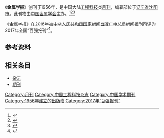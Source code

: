{{Infobox journal
| title         = 金属学报
| former_name   =
| frequency     = 月刊
| country       = [[中国大陆|中国大陆]]
| publisher     = [[中国金属学会|中国金属学会]]
| language = 
| native_title = Acta Metallurgica Sinica
| abbreviation = Acta Metall. Sin.
| discipline    = 工程科技
| impact        = 
| history =1956年起至今
| ISSN = 0412-1961
| CN            = 21-1139/TG
| CODEN         = CHSPA4
| website       = https://www.ams.org.cn/
}}
《'''金属学报'''》创刊于1956年，是中国大陆[[工程科技|工程科技]]类[[杂志#出版|月刊]]，编辑部位于[[辽宁省|辽宁省]][[沈阳市|沈阳市]]。此刊物由[[中国金属学会|中国金属学会]]主办。<ref name="知网1">{{Cite web|title=金属学报|url=https://navi.cnki.net/knavi/JournalDetail?pcode=CJFD&pykm=JSXB|accessdate=2021-02-02|work=navi.cnki.net|publisher=[[中国知网|中国知网]]}}</ref><ref name="维普1">{{Cite web|title=金属学报 - 维普中文期刊|url=http://www.cqvip.com/qikan/Detail.aspx?gch=91279X|accessdate=2021-02-02|author=|date=|format=|publisher=[[维普|维普]]|language=}}</ref><ref name="自我介绍">{{Cite web|title=金属学报的自我介绍|url=https://www.ams.org.cn/CN/column/column104.shtml|accessdate=2021-02-02|author=|date=|format=|publisher=|language=}}</ref>

《金属学报》在2018年被[[中华人民共和国国家新闻出版广电总局|中华人民共和国国家新闻出版广电总局]]新闻报刊司评为2017年全国“百强报刊”<ref>{{Cite web|title=2017年全国“百强报刊”推荐名单开始公示|url=http://www.ce.cn/culture/gd/201801/16/t20180116_27756145.shtml|accessdate=2021-02-10|author=赵新乐（中国新闻出版广电报）|date=2018-01-16|format=|work=www.ce.cn|publisher=[[中国经济网|中国经济网]]|language=|archive-date=2020-11-05|archive-url=https://web.archive.org/web/20201105014543/http://www.ce.cn/culture/gd/201801/16/t20180116_27756145.shtml|dead-url=no}}</ref>。
== 参考资料 ==
{{reflist|2}}

== 相关条目 ==

* [[杂志|杂志]]
* [[期刊|期刊]]

{{全国百强报刊|2017}}
{{Academic-journal-stub}}

[[Category:月刊|Category:月刊]]
[[Category:中国工程科技杂志|Category:中国工程科技杂志]]
[[Category:中国学术期刊|Category:中国学术期刊]]
[[Category:1956年建立的出版物|Category:1956年建立的出版物]]
[[Category:2017年“百强报刊”|Category:2017年“百强报刊”]]
